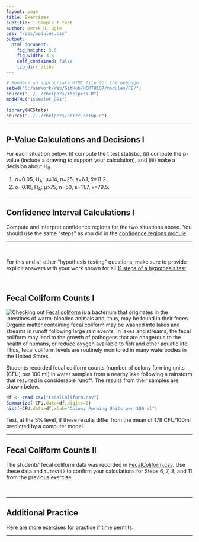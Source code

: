 ```yaml
---
layout: page
title: Exercises
subtitle: 1-Sample t-test
author: Derek H. Ogle
css: "/css/modules.css"
output:
  html_document:
    fig_height: 3.5
    fig_width: 3.5
    self_contained: false
    lib_dir: zlibs
---
```


```r
# Renders an appropriate HTML file for the webpage
setwd("C:/aaaWork/Web/GitHub/NCMTH107/modules/CE/")
source("../../rhelpers/rhelpers.R")
modHTML("1Samplet_CE1")
```

```r
library(NCStats)
source("../../rhelpers/knitr_setup.R")
```

----

## P-Value Calculations and Decisions I

For each situation below, (i) compute the t test statistic, (ii) compute the p-value (include a drawing to support your calculation), and (iii) make a decision about H<sub>0</sub>.

1. &alpha;=0.05, H<sub>A</sub>: &mu;&ne;14, n=25, s=6.1, x&#772;=11.2.
1. &alpha;=0.10, H<sub>A</sub>: &mu;>75, n=50, s=11.7, x&#772;=79.5.

----

## Confidence Interval Calculations I

Compute and interpret confidence regions for the two situations above. You should use the same "steps" as you did in the [confidence regions module](ConfRegions_CE2).

----

&nbsp;

<div class="alert alert-success">
For this and all other "hypothesis testing" questions, make sure to provide explicit answers with your work shown for all <a href="../11-steps">11 steps of a hypothesis test</a>.
</div>

&nbsp;

## Fecal Coliform Counts I
<img src="http://derekogle.com/NCMTH107/modules/CE/zimgs/warning_sign.jpg" alt="Checking out" class="img-right">
[Fecal coliform](https://en.wikipedia.org/wiki/Fecal_coliform) is a bacterium that originates in the intestines of warm-blooded animals and, thus, may be found in their feces.  Organic matter containing fecal coliform may be washed into lakes and streams in runoff following large rain events.  In lakes and streams, the fecal coliform may lead to the growth of pathogens that are dangerous to the health of humans, or reduce oxygen available to fish and other aquatic life.  Thus, fecal coliform levels are routinely monitored in many waterbodies in the United States.

Students recorded fecal coliform counts (number of colony forming units (CFU) per 100 ml) in water samples from a nearby lake following a rainstorm that resulted in considerable runoff.  The results from their samples are shown below.

```r
df <- read.csv("FecalColiform.csv")
Summarize(~CFU,data=df,digits=2)
hist(~CFU,data=df,xlab="Colony Forming Units per 100 ml")
```

Test, at the 5% level, if these results differ from the mean of 178 CFU/100ml predicted by a computer model.

----

## Fecal Coliform Counts II
The students' fecal coliform data was recorded in [FecalColiform.csv](FecalColiform.csv). Use these data and `t.test()` to confirm your calculations for Steps 6, 7, 8, and 11 from the previous exercise.

&nbsp;

----

## Additional Practice

[Here are more exercises for practice if time permits.](1Samplet_CE2)

----
